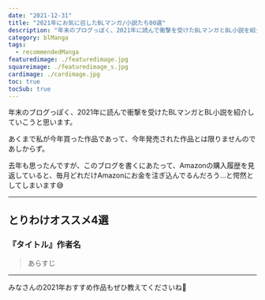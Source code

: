 ```yaml
---
date: "2021-12-31"
title: "2021年にお気に召したBLマンガ/小説たち00選"
description: "年末のブログっぽく、2021年に読んで衝撃を受けたBLマンガとBL小説を紹介していこうと思います。あくまで私が今年買った作品であって、今年発売された作品とは限りませんのであしからず。"
category: blManga
tags:
  - recommendedManga
featuredimage: ./featuredimage.jpg
squareimage: ./featuredimage_s.jpg
cardimage: ./cardimage.jpg
toc: true
tocSub: true
---
```



年末のブログっぽく、2021年に読んで衝撃を受けたBLマンガとBL小説を紹介していこうと思います。

あくまで私が今年買った作品であって、今年発売された作品とは限りませんのであしからず。

去年も思ったんですが、このブログを書くにあたって、Amazonの購入履歴を見返していると、毎月どれだけAmazonにお金を注ぎ込んでるんだろう…と愕然としてしまいます😅

---

## とりわけオススメ4選

### 『タイトル』作者名

<Amazon
  asin=""
  title=""
  url=""
  author=""
  rakuten=""
  renta=""
  cmoa=""
  ebookjapan=""
  honto=""
/>

<Blockquote srcName="" srcURL="">
あらすじ
</Blockquote>

---

みなさんの2021年おすすめ作品もぜひ教えてくださいね👋
